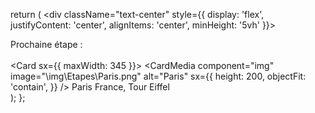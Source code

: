 
  return (
    <div className="text-center" style={{ display: 'flex', justifyContent: 'center', alignItems: 'center', minHeight: '5vh' }}>
      <div>
        <Typography variant="h4" gutterBottom>
          Prochaine étape :
        </Typography>
        <br/><br/>
        <Card sx={{ maxWidth: 345 }}>
          <CardActionArea>
            <CardMedia
              component="img"
              image="\img\Etapes\Paris.png"
              alt="Paris"
              sx={{
                height: 200,
                objectFit: 'contain',
              }}
            />
            <CardContent>
              <Typography gutterBottom variant="h5" component="div">
                Paris
              </Typography>
              <Typography variant="body2" color="text.secondary">
                France, Tour Eiffel
              </Typography>
            </CardContent>
          </CardActionArea>
        </Card>
      </div>
    </div>
  );
};
